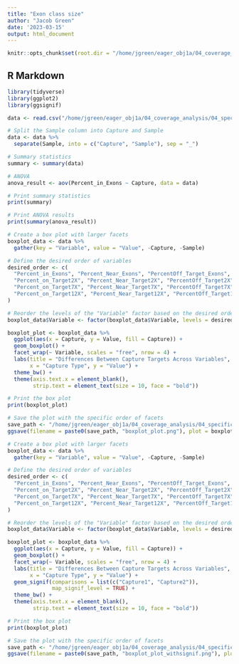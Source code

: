```yaml
---
title: "Exon class size"
author: "Jacob Green"
date: '2023-03-15'
output: html_document
---
```


```r
knitr::opts_chunk$set(root.dir = "/home/jgreen/eager_obj1a/04_coverage_analysis/04_specificity/02_insert_norm")
```

## R Markdown

```r
library(tidyverse)
library(ggplot2)
library(ggsignif)
```

```r
data <- read.csv("/home/jgreen/eager_obj1a/04_coverage_analysis/04_specificity/02_insert_norm/Spec.Table.csv")

# Split the Sample column into Capture and Sample
data <- data %>%
  separate(Sample, into = c("Capture", "Sample"), sep = "_")

# Summary statistics
summary <- summary(data)

# ANOVA
anova_result <- aov(Percent_in_Exons ~ Capture, data = data)

# Print summary statistics
print(summary)

# Print ANOVA results
print(summary(anova_result))
```

```r
# Create a box plot with larger facets
boxplot_data <- data %>%
  gather(key = "Variable", value = "Value", -Capture, -Sample)

# Define the desired order of variables
desired_order <- c(
  "Percent_in_Exons", "Percent_Near_Exons", "PercentOff_Target_Exons",
  "Percent_on_Target2X", "Percent_Near_Target2X", "PercentOff_Target2X",
  "Percent_on_Target7X", "Percent_Near_Target7X", "PercentOff_Target7X",
  "Percent_on_Target12X", "Percent_Near_Target12X", "PercentOff_Target12X"
)

# Reorder the levels of the "Variable" factor based on the desired order
boxplot_data$Variable <- factor(boxplot_data$Variable, levels = desired_order)

boxplot_plot <- boxplot_data %>%
  ggplot(aes(x = Capture, y = Value, fill = Capture)) +
  geom_boxplot() +
  facet_wrap(~ Variable, scales = "free", nrow = 4) +
  labs(title = "Differences Between Capture Targets Across Variables",
       x = "Capture Type", y = "Value") +
  theme_bw() +
  theme(axis.text.x = element_blank(),
        strip.text = element_text(size = 10, face = "bold"))

# Print the box plot
print(boxplot_plot)

# Save the plot with the specific order of facets
save_path <- "/home/jgreen/eager_obj1a/04_coverage_analysis/04_specificity/02_insert_norm/"
ggsave(filename = paste0(save_path, "boxplot_plot.png"), plot = boxplot_plot, width = 12, height = 8)
```

```r
# Create a box plot with larger facets
boxplot_data <- data %>%
  gather(key = "Variable", value = "Value", -Capture, -Sample)

# Define the desired order of variables
desired_order <- c(
  "Percent_in_Exons", "Percent_Near_Exons", "PercentOff_Target_Exons",
  "Percent_on_Target2X", "Percent_Near_Target2X", "PercentOff_Target2X",
  "Percent_on_Target7X", "Percent_Near_Target7X", "PercentOff_Target7X",
  "Percent_on_Target12X", "Percent_Near_Target12X", "PercentOff_Target12X"
)

# Reorder the levels of the "Variable" factor based on the desired order
boxplot_data$Variable <- factor(boxplot_data$Variable, levels = desired_order)

boxplot_plot <- boxplot_data %>%
  ggplot(aes(x = Capture, y = Value, fill = Capture)) +
  geom_boxplot() +
  facet_wrap(~ Variable, scales = "free", nrow = 4) +
  labs(title = "Differences Between Capture Targets Across Variables",
       x = "Capture Type", y = "Value") +
  geom_signif(comparisons = list(c("Capture1", "Capture2")),
              map_signif_level = TRUE) +
  theme_bw() +
  theme(axis.text.x = element_blank(),
        strip.text = element_text(size = 10, face = "bold"))

# Print the box plot
print(boxplot_plot)

# Save the plot with the specific order of facets
save_path <- "/home/jgreen/eager_obj1a/04_coverage_analysis/04_specificity/02_insert_norm/"
ggsave(filename = paste0(save_path, "boxplot_plot_withsignif.png"), plot = boxplot_plot, width = 12, height = 8)
```